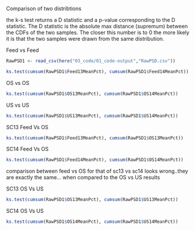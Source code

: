 
Comparison of two distribtions

the k-s test returns a D statistic and a p-value corresponding to the D statistic. 
The D statistic is the absolute max distance (supremum) between the CDFs of the two samples. 
The closer this number is to 0 the more likely it is that the two samples were drawn from the same distribution.


Feed vs Feed
```r
RawPSD1 <- read_csv(here("03_code/01_code-output","RawPSD.csv"))
```


```r
ks.test(cumsum(RawPSD1$Feed13MeanPct), cumsum(RawPSD1$Feed14MeanPct))

```

OS vs OS
```r
ks.test(cumsum(RawPSD1$OS13MeanPct), cumsum(RawPSD1$OS14MeanPct))
```

US vs US
```r
ks.test(cumsum(RawPSD1$US13MeanPct), cumsum(RawPSD1$US14MeanPct))
```
SC13
Feed Vs OS
```r
ks.test(cumsum(RawPSD1$Feed13MeanPct), cumsum(RawPSD1$OS13MeanPct))
```

SC14
Feed Vs OS
```r
ks.test(cumsum(RawPSD1$Feed14MeanPct), cumsum(RawPSD1$OS14MeanPct))
```
comparison between feed vs OS for that of sc13 vs sc14 looks wrong..they are exactly the same... when compared to the OS vs US results



SC13
OS Vs US
```r
ks.test(cumsum(RawPSD1$OS13MeanPct), cumsum(RawPSD1$US13MeanPct))
```

SC14
OS Vs US
```r
ks.test(cumsum(RawPSD1$OS14MeanPct), cumsum(RawPSD1$US14MeanPct))
```
